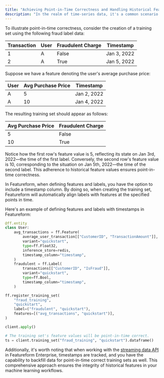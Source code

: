 ```yaml
---
title: "Achieving Point-in-Time Correctness and Handling Historical Features with Time Series Data"
description: "In the realm of time-series data, it's a common scenario for feature values to evolve over time. For instance, in a fraud detection model, you might define a feature like user's average transaction amount based on a series of transactions from your users. This value will continuously change as new transactions pour in. A typical training set comprises a label (what the model aims to predict) and a set of features. Each row often represents a historical transaction. Therefore, it's crucial for the feature values in these rows to reflect their state at the time of the associated label. This concept is known as point-in-time correctness, where we need to obtain the historical values of features."
---
```


To illustrate point-in-time correctness, consider the creation of a training set using the following fraud label data:

| Transaction | User | Fraudulent Charge | Timestamp   |
| ----------- | ---- | ----------------- | ----------- |
| 1           | A    | False             | Jan 3, 2022 |
| 2           | A    | True              | Jan 5, 2022 |

Suppose we have a feature denoting the user's average purchase price:

| User | Avg Purchase Price | Timestamp   |
| ---- | ------------------ | ----------- |
| A    | 5                  | Jan 2, 2022 |
| A    | 10                 | Jan 4, 2022 |

The resulting training set should appear as follows:

| Avg Purchase Price | Fraudulent Charge |
| ------------------ | ----------------- |
| 5                  | False             |
| 10                 | True              |

Notice how the first row's feature value is 5, reflecting its state on Jan 3rd, 2022—the time of the first label. Conversely, the second row's feature value is 10, corresponding to the situation on Jan 5th, 2022—the time of the second label. This adherence to historical feature values ensures point-in-time correctness.

In Featureform, when defining features and labels, you have the option to include a timestamp column. By doing so, when creating the training set, Featureform will automatically align labels with features at the specified points in time.

Here's an example of defining features and labels with timestamps in Featureform:

```python
@ff.entity
class User:
    avg_transactions = ff.Feature(
        average_user_transaction[["CustomerID", "TransactionAmount"]],
        variant="quickstart",
        type=ff.Float32,
        inference_store=redis,
        timestamp_column="timestamp",
    )
    fraudulent = ff.Label(
        transactions[["CustomerID", "IsFraud"]],
        variant="quickstart",
        type=ff.Bool,
        timestamp_column="timestamp",
    )

ff.register_training_set(
    "fraud_training",
    "quickstart",
    label=("fraudulent", "quickstart"),
    features=[("avg_transactions", "quickstart")],
)

client.apply()

# The training set's feature values will be point-in-time correct.
ts = client.training_set("fraud_training", "quickstart").dataframe()
```

Additionally, it's worth noting that when working with the [streaming data API](/concepts/streaming) in Featureform Enterprise, timestamps are tracked, and you have the capability to backfill data for point-in-time correct training sets as well. This comprehensive approach ensures the integrity of historical features in your machine learning workflows.
